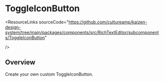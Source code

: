 
<Meta of={ToggleIconButtonStories} />

# ToggleIconButton

<ResourceLinks
  sourceCode="https://github.com/cultureamp/kaizen-design-system/tree/main/packages/components/src/RichTextEditor/subcomponents/ToggleIconButton"

/>

<KAIOInstallation exportNames="ToggleIconButton" />

## Overview

Create your own custom ToggleIconButton.

<Canvas of={ToggleIconButtonStories.Playground} />
<Controls of={ToggleIconButtonStories.Playground} />
